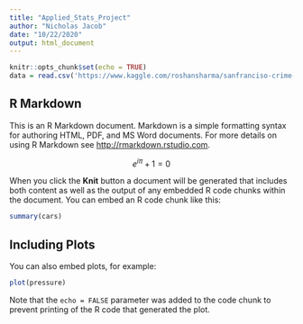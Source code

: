 ```yaml
---
title: "Applied_Stats_Project"
author: "Nicholas Jacob"
date: "10/22/2020"
output: html_document
---
```


```r
knitr::opts_chunk$set(echo = TRUE)
data = read.csv('https://www.kaggle.com/roshansharma/sanfranciso-crime-dataset/download')
```

## R Markdown

This is an R Markdown document. Markdown is a simple formatting syntax for authoring HTML, PDF, and MS Word documents. For more details on using R Markdown see <http://rmarkdown.rstudio.com>.

$$
e^{i\pi}+1=0
$$

When you click the **Knit** button a document will be generated that includes both content as well as the output of any embedded R code chunks within the document. You can embed an R code chunk like this:

```r
summary(cars)
```

## Including Plots

You can also embed plots, for example:

```r
plot(pressure)
```

Note that the `echo = FALSE` parameter was added to the code chunk to prevent printing of the R code that generated the plot.
